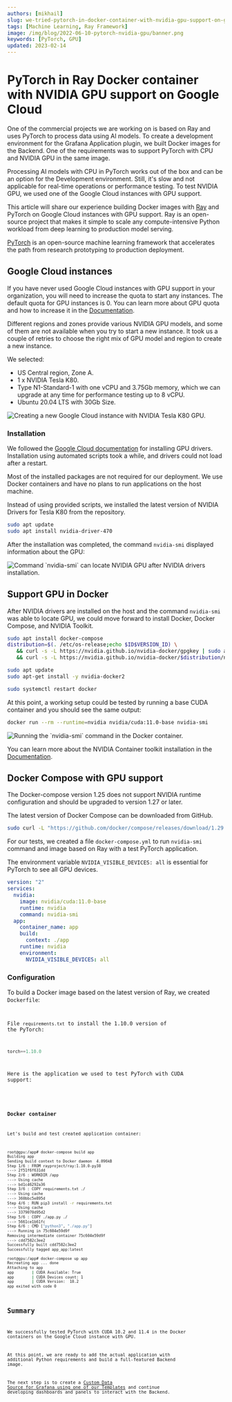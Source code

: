 ```yaml
---
authors: [mikhail]
slug: we-tried-pytorch-in-docker-container-with-nvidia-gpu-support-on-google-cloud-5e30c49d9864/
tags: [Machine Learning, Ray Framework]
image: /img/blog/2022-06-10-pytorch-nvidia-gpu/banner.png
keywords: [PyTorch, GPU]
updated: 2023-02-14
---
```



# PyTorch in Ray Docker container with NVIDIA GPU support on Google Cloud

One of the commercial projects we are working on is based on Ray and uses PyTorch to process data using AI models. To create a development environment for the Grafana Application plugin, we built Docker images for the Backend. One of the requirements was to support PyTorch with CPU and NVIDIA GPU in the same image.

<!--truncate-->

Processing AI models with CPU in PyTorch works out of the box and can be an option for the Development environment. Still, it's slow and not applicable for real-time operations or performance testing. To test NVIDIA GPU, we used one of the Google Cloud instances with GPU support.

This article will share our experience building Docker images with [Ray](https://www.ray.io/) and PyTorch on Google Cloud instances with GPU support. Ray is an open-source project that makes it simple to scale any compute-intensive Python workload from deep learning to production model serving.

[PyTorch](https://pytorch.org/) is an open-source machine learning framework that accelerates the path from research prototyping to production deployment.

## Google Cloud instances

If you have never used Google Cloud instances with GPU support in your organization, you will need to increase the quota to start any instances. The default quota for GPU instances is 0. You can learn more about GPU quota and how to increase it in the [Documentation](https://cloud.google.com/compute/resource-usage#gpu_quota).

Different regions and zones provide various NVIDIA GPU models, and some of them are not available when you try to start a new instance. It took us a couple of retries to choose the right mix of GPU model and region to create a new instance.

We selected:

- US Central region, Zone A.
- 1 x NVIDIA Tesla K80.
- Type N1-Standard-1 with one vCPU and 3.75Gb memory, which we can upgrade at any time for performance testing up to 8 vCPU.
- Ubuntu 20.04 LTS with 30Gb Size.

<Image
  title="Creating a new Google Cloud instance with NVIDIA Tesla K80 GPU."
  src="/img/blog/2022-06-10-pytorch-nvidia-gpu/configuration.png"
/>

### Installation

We followed the [Google Cloud documentation](https://cloud.google.com/compute/docs/gpus/install-drivers-gpu#verify-windows) for installing GPU drivers. Installation using automated scripts took a while, and drivers could not load after a restart.

Most of the installed packages are not required for our deployment. We use Docker containers and have no plans to run applications on the host machine.

Instead of using provided scripts, we installed the latest version of NVIDIA Drivers for Tesla K80 from the repository.

```sh
sudo apt update
sudo apt install nvidia-driver-470
```

After the installation was completed, the command `nvidia-smi` displayed information about the GPU:

<Image
  title="Command `nvidia-smi` can locate NVIDIA GPU after NVIDIA drivers installation."
  src="/img/blog/2022-06-10-pytorch-nvidia-gpu/nvidia-smi.png"
/>

## Support GPU in Docker

After NVIDIA drivers are installed on the host and the command `nvidia-smi` was able to locate GPU, we could move forward to install Docker, Docker Compose, and NVIDIA Toolkit.

```sh
sudo apt install docker-compose
distribution=$(. /etc/os-release;echo $ID$VERSION_ID) \
   && curl -s -L https://nvidia.github.io/nvidia-docker/gpgkey | sudo apt-key add - \
   && curl -s -L https://nvidia.github.io/nvidia-docker/$distribution/nvidia-docker.list | sudo tee /etc/apt/sources.list.d/nvidia-docker.list

sudo apt update
sudo apt-get install -y nvidia-docker2

sudo systemctl restart docker
```

At this point, a working setup could be tested by running a base CUDA container and you should see the same output:

```sh
docker run --rm --runtime=nvidia nvidia/cuda:11.0-base nvidia-smi
```

<Image
  title="Running the `nvidia-smi` command in the Docker container."
  src="/img/blog/2022-06-10-pytorch-nvidia-gpu/docker.png"
/>

You can learn more about the NVIDIA Container toolkit installation in the [Documentation](https://docs.nvidia.com/datacenter/cloud-native/container-toolkit/install-guide.html).

## Docker Compose with GPU support

The Docker-compose version 1.25 does not support NVIDIA runtime configuration and should be upgraded to version 1.27 or later.

The latest version of Docker Compose can be downloaded from GitHub.

```sh
sudo curl -L "https://github.com/docker/compose/releases/download/1.29.2/docker-compose-$(uname -s)-$(uname -m)" -o /usr/local/bin/docker-compose
```

For our tests, we created a file `docker-compose.yml` to run `nvidia-smi` command and image based on Ray with a test PyTorch application.

The environment variable `NVIDIA_VISIBLE_DEVICES: all` is essential for PyTorch to see all GPU devices.

```yaml
version: "2"
services:
  nvidia:
    image: nvidia/cuda:11.0-base
    runtime: nvidia
    command: nvidia-smi
  app:
    container_name: app
    build:
      context: ./app
    runtime: nvidia
    environment:
      NVIDIA_VISIBLE_DEVICES: all
```

### Configuration

To build a Docker image based on the latest version of Ray, we created `Dockerfile`:

<Code
  url="https://github.com/VolkovLabs/volkovlabs.io/blob/main/blog/2022-06-10-pytorch-nvidia-gpu/Dockerfile"
  language="docker"
/>

File `requirements.txt` to install the 1.10.0 version of the PyTorch:

```python
torch==1.10.0
```

Here is the application we used to test PyTorch with CUDA support:

<Code
  url="https://github.com/VolkovLabs/volkovlabs.io/blob/main/blog/2022-06-10-pytorch-nvidia-gpu/torch.py"
  language="python"
/>

### Docker container

Let's build and test created application container:

```sh
root@gpu:/app# docker-compose build app
Building app
Sending build context to Docker daemon  4.096kB
Step 1/6 : FROM rayproject/ray:1.10.0-py38
---> 2f51f6f631dd
Step 2/6 : WORKDIR /app
---> Using cache
---> bd1c46292a36
Step 3/6 : COPY requirements.txt ./
---> Using cache
---> 360bbc5e895d
Step 4/6 : RUN pip3 install -r requirements.txt
---> Using cache
---> 3379070d95d2
Step 5/6 : COPY ./app.py ./
---> 5661ce1b61fc
Step 6/6 : CMD ["python3", "./app.py"]
---> Running in 75c604e59d9f
Removing intermediate container 75c604e59d9f
---> cdd7582c3ee2
Successfully built cdd7582c3ee2
Successfully tagged app_app:latest

root@gpu:/app# docker-compose up app
Recreating app ... done
Attaching to app
app        | CUDA Available: True
app        | CUDA Devices count: 1
app        | CUDA Version:  10.2
app exited with code 0
```

## Summary

We successfully tested PyTorch with CUDA 10.2 and 11.4 in the Docker containers on the Google Cloud instance with GPU.

At this point, we are ready to add the actual application with additional Python requirements and build a full-featured Backend image.

The next step is to create a [Custom Data Source for Grafana using one of our Templates](/plugins/grafana) and continue developing dashboards and panels to interact with the Backend.
